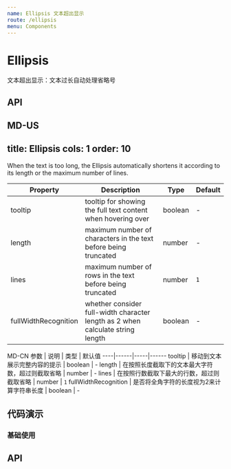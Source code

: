 ```yaml
---
name: Ellipsis 文本超出显示
route: /ellipsis
menu: Components
---
```


# Ellipsis

文本超出显示：文本过长自动处理省略号

## API

MD-US
---
title: Ellipsis
cols: 1
order: 10
---

When the text is too long, the Ellipsis automatically shortens it according to its length or the maximum number of lines.


Property | Description | Type | Default
----|------|-----|------
tooltip | tooltip for showing the full text content when hovering over | boolean | -
length | 	maximum number of characters in the text before being truncated | number | -
lines | maximum number of rows in the text before being truncated | number | `1`
fullWidthRecognition | whether consider full-width character length as 2 when calculate string length | boolean | -

MD-CN
参数 | 说明 | 类型 | 默认值
----|------|-----|------
tooltip | 移动到文本展示完整内容的提示 | boolean | -
length | 在按照长度截取下的文本最大字符数，超过则截取省略 | number | -
lines | 在按照行数截取下最大的行数，超过则截取省略 | number | `1`
fullWidthRecognition | 是否将全角字符的长度视为2来计算字符串长度 | boolean | -

## 代码演示

### 基础使用

<Playground>
  <Ellipsis title="prompt text" />
</Playground>

## API

<Props of={Ellipsis} />

